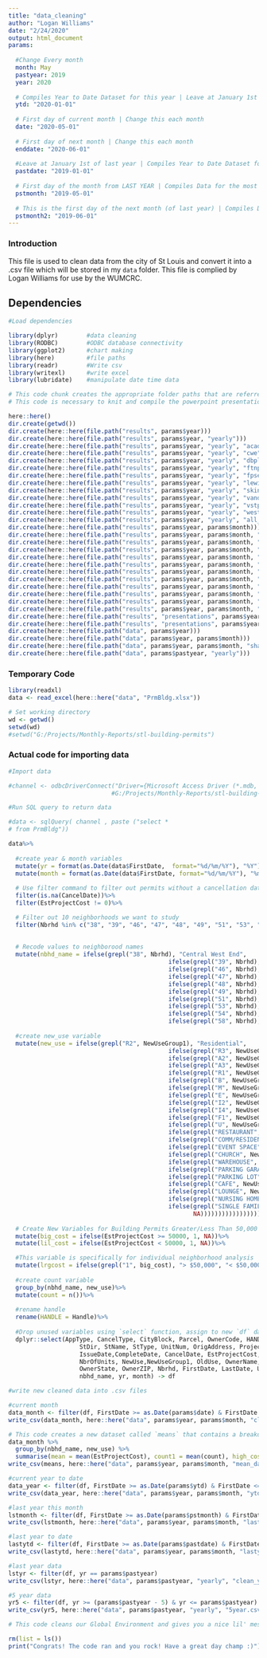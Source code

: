 ```yaml
---
title: "data_cleaning"
author: "Logan Williams"
date: "2/24/2020"
output: html_document
params:
  
  #Change Every month
  month: May
  pastyear: 2019
  year: 2020 
                 
  # Compiles Year to Date Dataset for this year | Leave at January 1st 2020
  ytd: "2020-01-01" 
               
  # First day of current month | Change this each month
  date: "2020-05-01"   
  
  # First day of next month | Change this each month
  enddate: "2020-06-01"
           
  #Leave at January 1st of last year | Compiles Year to Date Dataset for previous year
  pastdate: "2019-01-01" 
            
  # First day of the month from LAST YEAR | Compiles Data for the most recent month of the previous year
  pstmonth: "2019-05-01" 
           
  # This is the first day of the next month (of last year) | Compiles Data for the most recent month of the previous year
  pstmonth2: "2019-06-01"  
---
```


### Introduction

This file is used to clean data from the city of St Louis and convert it into a .csv file which will be stored in my `data` folder. This file is complied by Logan Williams for use by the WUMCRC.

## Dependencies

```r

#Load dependencies

library(dplyr)        #data cleaning
library(RODBC)        #ODBC database connectivity
library(ggplot2)      #chart making
library(here)         #file paths
library(readr)        #Write csv
library(writexl)      #write excel
library(lubridate)    #manipulate date time data
```

```r
# This code chunk creates the appropriate folder paths that are referred to in all of the .Rmd documents. 
# This code is necessary to knit and compile the powerpoint presentations.

here::here()
dir.create(getwd())
dir.create(here::here(file.path("results", params$year)))
dir.create(here::here(file.path("results", params$year, "yearly")))
dir.create(here::here(file.path("results", params$year, "yearly", "academy")))
dir.create(here::here(file.path("results", params$year, "yearly", "cwe")))
dir.create(here::here(file.path("results", params$year, "yearly", "dbplace")))
dir.create(here::here(file.path("results", params$year, "yearly", "ftnprk")))
dir.create(here::here(file.path("results", params$year, "yearly", "fpse")))
dir.create(here::here(file.path("results", params$year, "yearly", "lewis")))
dir.create(here::here(file.path("results", params$year, "yearly", "skinker")))
dir.create(here::here(file.path("results", params$year, "yearly", "vandy")))
dir.create(here::here(file.path("results", params$year, "yearly", "vstprk")))
dir.create(here::here(file.path("results", params$year, "yearly", "westend")))
dir.create(here::here(file.path("results", params$year, "yearly", "all_nbhds")))
dir.create(here::here(file.path("results", params$year, params$month)))
dir.create(here::here(file.path("results", params$year, params$month, "academy")))
dir.create(here::here(file.path("results", params$year, params$month, "cwe")))
dir.create(here::here(file.path("results", params$year, params$month, "dbplace")))
dir.create(here::here(file.path("results", params$year, params$month, "ftnprk")))
dir.create(here::here(file.path("results", params$year, params$month, "fpse")))
dir.create(here::here(file.path("results", params$year, params$month, "lewis")))
dir.create(here::here(file.path("results", params$year, params$month, "skinker")))
dir.create(here::here(file.path("results", params$year, params$month, "vandy")))
dir.create(here::here(file.path("results", params$year, params$month, "vstprk")))
dir.create(here::here(file.path("results", params$year, params$month, "westend")))
dir.create(here::here(file.path("results", params$year, params$month, "all_nbhds")))
dir.create(here::here(file.path("results", "presentations", params$year, params$month)))
dir.create(here::here(file.path("results", "presentations", params$year, "yearly")))
dir.create(here::here(file.path("data", params$year)))
dir.create(here::here(file.path("data", params$year, params$month)))
dir.create(here::here(file.path("data", params$year, params$month, "shapefiles")))
dir.create(here::here(file.path("data", params$pastyear, "yearly")))
```

### Temporary Code
```r
library(readxl)
data <- read_excel(here::here("data", "PrmBldg.xlsx"))
```


```r
# Set working directory
wd <- getwd()
setwd(wd)
#setwd("G:/Projects/Monthly-Reports/stl-building-permits")
```

### Actual code for importing data 
```r

#Import data

#channel <- odbcDriverConnect("Driver={Microsoft Access Driver (*.mdb, *.accdb)};DBQ=/data/working-db/bldgpermits/prmdbo
                             #G:/Projects/Monthly-Reports/stl-building-permits/permit-data-cleaning/prmbdo/prmbdo")
```


```r

#Run SQL query to return data

#data <- sqlQuery( channel , paste ("select *
# from PrmBldg"))
```


```r
data%>%
  
  #create year & month variables
  mutate(yr = format(as.Date(data$FirstDate,  format="%d/%m/%Y"), "%Y"))%>%
  mutate(month = format(as.Date(data$FirstDate, format="%d/%m/%Y"), "%m"))%>%
  
  # Use filter command to filter out permits without a cancellation date and with cost of $0
  filter(is.na(CancelDate))%>%
  filter(EstProjectCost != 0)%>% 

  # Filter out 10 neighborhoods we want to study
  filter(Nbrhd %in% c("38", "39", "46", "47", "48", "49", "51", "53", "54", "58"))%>%
  
  
  # Recode values to neighborood names
  mutate(nbhd_name = ifelse(grepl("38", Nbrhd), "Central West End",
                                             ifelse(grepl("39", Nbrhd), "Forest Park Southeast",
                                             ifelse(grepl("46", Nbrhd), "Skinker DeBaliviere",  
                                             ifelse(grepl("47", Nbrhd), "DeBaliviere Place",
                                             ifelse(grepl("48", Nbrhd), "West End",
                                             ifelse(grepl("49", Nbrhd), "Visitation Park",       
                                             ifelse(grepl("51", Nbrhd), "Academy",       
                                             ifelse(grepl("53", Nbrhd), "Fountain Park",       
                                             ifelse(grepl("54", Nbrhd), "Lewis Place",       
                                             ifelse(grepl("58", Nbrhd), "Vandeventer", NA)))))))))))%>%
  
  #create new_use variable
  mutate(new_use = ifelse(grepl("R2", NewUseGroup1), "Residential",
                                             ifelse(grepl("R3", NewUseGroup1), "Residential",
                                             ifelse(grepl("A2", NewUseGroup1), "Commercial",
                                             ifelse(grepl("A3", NewUseGroup1), "Commercial",
                                             ifelse(grepl("R1", NewUseGroup1), "Commercial",  
                                             ifelse(grepl("B", NewUseGroup1), "Institutional",
                                             ifelse(grepl("M", NewUseGroup1), "Commercial",
                                             ifelse(grepl("E", NewUseGroup1), "Institutional",       
                                             ifelse(grepl("I2", NewUseGroup1), "Institutional", 
                                             ifelse(grepl("I4", NewUseGroup1), "Institutional",
                                             ifelse(grepl("F1", NewUseGroup1), "Commercial",
                                             ifelse(grepl("U", NewUseGroup1), "Commercial", 
                                             ifelse(grepl("RESTAURANT", NewUse), "Commercial",
                                             ifelse(grepl("COMM/RESIDENT", NewUse), "Residential",
                                             ifelse(grepl("EVENT SPACE", NewUse), "Commercial",   
                                             ifelse(grepl("CHURCH", NewUse), "Institutional",
                                             ifelse(grepl("WAREHOUSE", NewUse), "Industrial",
                                             ifelse(grepl("PARKING GARAGE", NewUse), "Commercial",
                                             ifelse(grepl("PARKING LOT", NewUse), "Commercial",
                                             ifelse(grepl("CAFE", NewUse), "Commercial",
                                             ifelse(grepl("LOUNGE", NewUse), "Commercial",
                                             ifelse(grepl("NURSING HOME", NewUse), "Residential",
                                             ifelse(grepl("SINGLE FAMILY", NewUse), "Residential",
                                                    NA))))))))))))))))))))))))%>%
  
  # Create New Variables for Building Permits Greater/Less Than 50,000
  mutate(big_cost = ifelse(EstProjectCost >= 50000, 1, NA))%>%
  mutate(lil_cost = ifelse(EstProjectCost < 50000, 1, NA))%>%

  #This variable is specifically for individual neighborhood analysis
  mutate(lrgcost = ifelse(grepl("1", big_cost), "> $50,000", "< $50,000"))%>% 
  
  #create count variable
  group_by(nbhd_name, new_use)%>%
  mutate(count = n())%>%
  
  #rename handle
  rename(HANDLE = Handle)%>%
  
  #Drop unused variables using `select` function, assign to new `df` data frame
  dplyr::select(AppType, CancelType, CityBlock, Parcel, OwnerCode, HANDLE, AddrNum,
                    StDir, StName, StType, UnitNum, OrigAddress, ProjectType, MainStrucType, AppDate,
                    IssueDate,CompleteDate, CancelDate, EstProjectCost, AppDescription, StrucType1,
                    NbrOfUnits, NewUse,NewUseGroup1, OldUse, OwnerName, OwnerCo, OwnerAddr, OwnerCity,
                    OwnerState, OwnerZIP, Nbrhd, FirstDate, LastDate, UpDateGeo, count, big_cost, lil_cost, lrgcost, new_use,
                    nbhd_name, yr, month) -> df
```


```r
#write new cleaned data into .csv files

#current month
data_month <- filter(df, FirstDate >= as.Date(params$date) & FirstDate <= as.Date(params$enddate))
write_csv(data_month, here::here("data", params$year, params$month, "clean_data.csv"))

# This code creates a new dataset called `means` that contains a breakdown of building permits by neighborhood broken up by `new_use`. The new dataset contains the `mean` variable which is the mean `EstProjectCost`, a `count1` variable which is simply the number of building permits, a `high_cost` variable which is the number of housing permits whose `EstProjectCost` is greater than or equal to 50,000, and a `low_cost` varaiable which is the number of housing permits whose `EstProjectCost` is less than 50,000.
data_month %>%
  group_by(nbhd_name, new_use) %>%
  summarise(mean = mean(EstProjectCost), count1 = mean(count), high_cost = sum(big_cost, na.rm = TRUE), low_cost = sum(lil_cost, na.rm = TRUE)) -> means
write_csv(means, here::here("data", params$year, params$month, "mean_data.csv"))

#current year to date
data_year <- filter(df, FirstDate >= as.Date(params$ytd) & FirstDate <= as.Date(params$enddate))
write_csv(data_year, here::here("data", params$year, params$month, "ytd.csv"))

#last year this month
lstmonth <- filter(df, FirstDate >= as.Date(params$pstmonth) & FirstDate <= as.Date(params$pstmonth2))
write_csv(lstmonth, here::here("data", params$year, params$month, "lastmonth.csv"))

#last year to date
lastytd <- filter(df, FirstDate >= as.Date(params$pastdate) & FirstDate <= as.Date(params$pstmonth2))
write_csv(lastytd, here::here("data", params$year, params$month, "lastytd.csv"))

#last year data
lstyr <- filter(df, yr == params$pastyear)
write_csv(lstyr, here::here("data", params$pastyear, "yearly", "clean_year.csv"))

#5 year data
yr5 <- filter(df, yr >= (params$pastyear - 5) & yr <= params$pastyear)
write_csv(yr5, here::here("data", params$pastyear, "yearly", "5year.csv"))
```

```r
# This code cleans our Global Environment and gives you a nice lil' message

rm(list = ls())
print("Congrats! The code ran and you rock! Have a great day champ :)")
```
